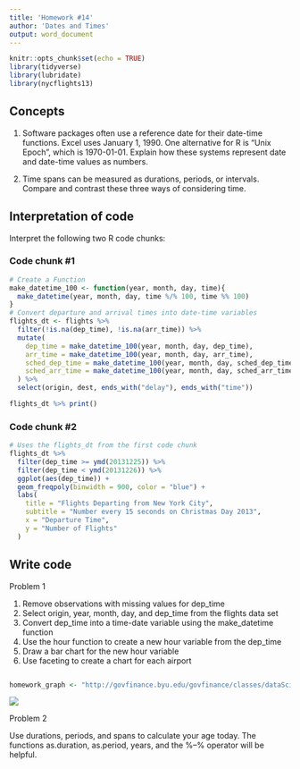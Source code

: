 ```yaml
---
title: 'Homework #14'
author: 'Dates and Times'
output: word_document
---
```


```r
knitr::opts_chunk$set(echo = TRUE)
library(tidyverse)
library(lubridate)
library(nycflights13)
```

## Concepts  

1.  Software packages often use a reference date for their date-time functions. Excel uses January 1, 1990. One alternative for R is "Unix Epoch", which is 1970-01-01. Explain how these systems represent date and date-time values as numbers.  

2.  Time spans can be measured as durations, periods, or intervals. Compare and contrast these three ways of considering time.  
    
## Interpretation of code  

Interpret the following two R code chunks: 

### Code chunk #1  

```r
# Create a Function
make_datetime_100 <- function(year, month, day, time){
  make_datetime(year, month, day, time %/% 100, time %% 100)
}
# Convert departure and arrival times into date-time variables
flights_dt <- flights %>%
  filter(!is.na(dep_time), !is.na(arr_time)) %>% 
  mutate(
    dep_time = make_datetime_100(year, month, day, dep_time),
    arr_time = make_datetime_100(year, month, day, arr_time),
    sched_dep_time = make_datetime_100(year, month, day, sched_dep_time),
    sched_arr_time = make_datetime_100(year, month, day, sched_arr_time)
  ) %>% 
  select(origin, dest, ends_with("delay"), ends_with("time"))

flights_dt %>% print()
```  

### Code chunk #2

```r
# Uses the flights_dt from the first code chunk
flights_dt %>% 
  filter(dep_time >= ymd(20131225)) %>%
  filter(dep_time < ymd(20131226)) %>% 
  ggplot(aes(dep_time)) +
  geom_freqpoly(binwidth = 900, color = "blue") +
  labs(
    title = "Flights Departing from New York City",
    subtitle = "Number every 15 seconds on Christmas Day 2013",
    x = "Departure Time",
    y = "Number of Flights"
  )
```

## Write code

Problem 1

1.  Remove observations with missing values for dep_time
1.  Select origin, year, month, day, and dep_time from the flights data set
1.  Convert dep_time into a time-date variable using the make_datetime function
1.  Use the hour function to create a new hour variable from the dep_time
1.  Draw a bar chart for the new hour variable
1.  Use faceting to create a chart for each airport

```r

```

```r
homework_graph <- "http://govfinance.byu.edu/govfinance/classes/dataScience/homework/graphs/HW12 Graph.png"
```

![](`r homework_graph`)

Problem 2

Use durations, periods, and spans to calculate your age today. The functions as.duration, as.period, years, and the %--% operator will be helpful.

```r

```  



